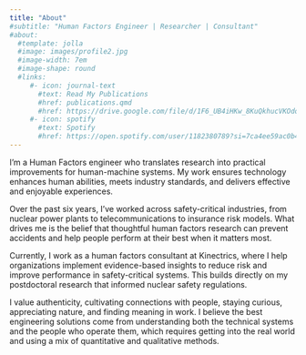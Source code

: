 ```yaml
---
title: "About"
#subtitle: "Human Factors Engineer | Researcher | Consultant"
#about:
  #template: jolla
  #image: images/profile2.jpg
  #image-width: 7em
  #image-shape: round
  #links:
     #- icon: journal-text
       #text: Read My Publications
       #href: publications.qmd
       #href: https://drive.google.com/file/d/1F6_UB4iHKw_8KuQkhucVKOdoi_U4X7JW/view?usp=sharing
     #- icon: spotify
       #text: Spotify
       #href: https://open.spotify.com/user/1182380789?si=7ca4ee59ac0b4619
---
```


I'm a Human Factors engineer who translates research into practical improvements for human-machine systems. My work ensures technology enhances human abilities, meets industry standards, and delivers effective and enjoyable experiences.

Over the past six years, I've worked across safety-critical industries, from nuclear power plants to telecommunications to insurance risk models. What drives me is the belief that thoughtful human factors research can prevent accidents and help people perform at their best when it matters most.

Currently, I work as a human factors consultant at Kinectrics, where I help organizations implement evidence-based insights to reduce risk and improve performance in safety-critical systems. This builds directly on my postdoctoral research that informed nuclear safety regulations.

I value authenticity, cultivating connections with people, staying curious, appreciating nature, and finding meaning in work. I believe the best engineering solutions come from understanding both the technical systems and the people who operate them, which requires getting into the real world and using a mix of quantitative and qualitative methods.

